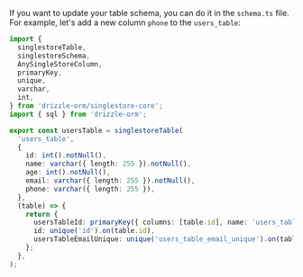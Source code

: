If you want to update your table schema, you can do it in the `schema.ts` file. For example, let's add a new column `phone` to the `users_table`:

```typescript copy filename="src/db/schema.ts" {19}
import {
  singlestoreTable,
  singlestoreSchema,
  AnySingleStoreColumn,
  primaryKey,
  unique,
  varchar,
  int,
} from 'drizzle-orm/singlestore-core';
import { sql } from 'drizzle-orm';

export const usersTable = singlestoreTable(
  'users_table',
  {
    id: int().notNull(),
    name: varchar({ length: 255 }).notNull(),
    age: int().notNull(),
    email: varchar({ length: 255 }).notNull(),
    phone: varchar({ length: 255 }),
  },
  (table) => {
    return {
      usersTableId: primaryKey({ columns: [table.id], name: 'users_table_id' }),
      id: unique('id').on(table.id),
      usersTableEmailUnique: unique('users_table_email_unique').on(table.email),
    };
  },
);
```